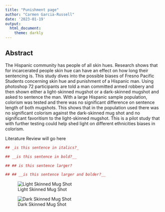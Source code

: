 ```yaml
---
title: "Punishment page"
author: "Carmen Garcia-Russell"
date: '2023-01-19'
output:
  html_document:
    theme: darkly
---
```

## __Abstract__


The Hispanic community has people of all skin hues. Research shows that for incarcerated people skin hue can have an effect on how long their sentencing is. This study dives into the possible biases of Fresno Pacific Students concerning skin hue and punishment of a Hispanic man. Using photoshop 72 participants are told a man committed armed robbery and then shown either a light-skinned mugshot or a dark-skinned mugshot and asked to sentence the man. With a large Hispanic sample population, colorism was tested and there was no significant difference on sentence length of both mugshots. This shows that in the population used there was no significant colorism against the dark-skinned mug shot and no significant favoritism to the light-skinned mugshot. This is a pilot study that with further testing could help shed light on different ethnicities biases in colorism.





Literature Review will go here
```r
## _is this sentence in italics?_

## __is this sentence in bold?__

## ## is this sentence larger?

## ## __is this sentence larger and bolder?__
```

![Light Skinned Mug Shot](https://raw.githubusercontent.com/jvanster/Psych_495_SP23/main/001-1%20Small.jpeg)



![Dark Skinned Mug Shot](https://raw.githubusercontent.com/jvanster/Psych_495_SP23/main/003-1%20Small.jpeg)

